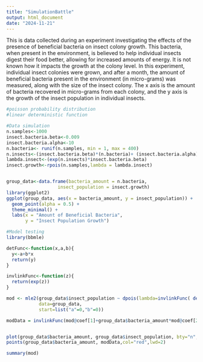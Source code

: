 ---
title: "SimulationBattle"
output: html_document
date: "2024-11-21"
---
This is data collected during an experiment investigating the effects of the presence of beneficial bacteria on insect colony growth. This bacteria, when present in the environment, is believed to help individual insects digest their food better, allowing for increased amounts of energy. It is not known how it impacts the growth at the colony level. In this experiment, individual insect colonies were grown, and after a month, the amount of beneficial bacteria present in the environment (in micro-grams) was measured, along with the size of the insect colony. The x axis is the amount of bacteria recovered in micro-grams from each colony, and the y axis is the growth of the insect population in individual insects. 

```{r}
#poisson probability distribution
#linear deterministic function 

#Data simulation
n.samples<-1000 
insect.bacteria.beta<-0.009
insect.bacteria.alpha<-10
n.bacteria<- runif(n.samples, min = 1, max = 400)
n.insects<-(insect.bacteria.beta)*(n.bacteria)+ (insect.bacteria.alpha)
lambda.insect<-(exp(n.insects)*insect.bacteria.beta)
insect.growth<-rpois(n.samples,lambda = lambda.insect)


group_data<-data.frame(bacteria_amount = n.bacteria,
                   insect_population = insect.growth)
library(ggplot2)
ggplot(group_data, aes(x = bacteria_amount, y = insect_population)) +
  geom_point(alpha = 0.5) +
  theme_minimal() +
  labs(x = "Amount of Beneficial Bacteria",
       y = "Insect Population Growth")
```


```{r}
#Model testing
library(bbmle)

detFunc<-function(x,a,b){
  y<-a+b*x
  return(y)
}

invlinkFunc<-function(z){
  return(exp(z))
}

mod <- mle2(group_data$insect_population ~ dpois(lambda=invlinkFunc( detFunc(group_data$bacteria_amount,a,b))),
            data=group_data,
            start=list("a"=0,"b"=0))

modData = invlinkFunc(mod@coef[1]+group_data$bacteria_amount*mod@coef[2])


plot(group_data$bacteria_amount, group_data$insect_population, bty="n", col="darkgray")
points(group_data$bacteria_amount, modData,col="red",lwd=2)

summary(mod)

```